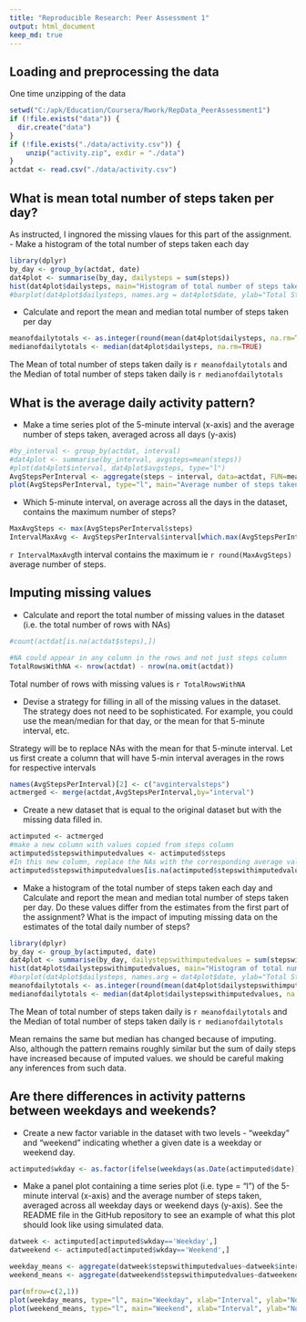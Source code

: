 ```yaml
---
title: "Reproducible Research: Peer Assessment 1"
output: html_document
keep_md: true
---
```


## Loading and preprocessing the data
One time unzipping of the data
```r
setwd("C:/apk/Education/Coursera/Rwork/RepData_PeerAssessment1")
if (!file.exists("data")) {
  dir.create("data")
}
if (!file.exists("./data/activity.csv")) {
    unzip("activity.zip", exdir = "./data")
}
actdat <- read.csv("./data/activity.csv")
```

## What is mean total number of steps taken per day?
As instructed, I ingnored the missing vlaues for this part of the assignment.
- Make a histogram of the total number of steps taken each day
```r
library(dplyr)
by_day <- group_by(actdat, date)
dat4plot <- summarise(by_day, dailysteps = sum(steps))
hist(dat4plot$dailysteps, main="Histogram of total number of steps taken each day")
#barplot(dat4plot$dailysteps, names.arg = dat4plot$date, ylab="Total Steps", xlab="Date" )  
```

- Calculate and report the mean and median total number of steps taken per day

```r
meanofdailytotals <- as.integer(round(mean(dat4plot$dailysteps, na.rm=TRUE)))
medianofdailytotals <- median(dat4plot$dailysteps, na.rm=TRUE)

```

The Mean of total number of steps taken daily is `r meanofdailytotals` 
and the Median of total number of steps taken daily is `r medianofdailytotals` 


## What is the average daily activity pattern?


- Make a time series plot of the 5-minute interval (x-axis) and the average number of steps taken, averaged across all days (y-axis)
```r
#by_interval <- group_by(actdat, interval)
#dat4plot <- summarise(by_interval, avgsteps=mean(steps))
#plot(dat4plot$interval, dat4plot$avgsteps, type="l")
AvgStepsPerInterval <- aggregate(steps ~ interval, data=actdat, FUN=mean)
plot(AvgStepsPerInterval, type="l", main="Average number of steps taken in each 5 min interval", ylab="Number of steps(Average)")

```

- Which 5-minute interval, on average across all the days in the dataset, contains the maximum number of steps?

```r
MaxAvgSteps <- max(AvgStepsPerInterval$steps)
IntervalMaxAvg <- AvgStepsPerInterval$interval[which.max(AvgStepsPerInterval$steps)]
```

`r IntervalMaxAvg`th interval contains the maximum ie `r round(MaxAvgSteps)` average number of steps. 



## Imputing missing values

- Calculate and report the total number of missing values in the dataset (i.e. the total number of rows with NAs)

``` r
#count(actdat[is.na(actdat$steps),])

#NA could appear in any column in the rows and not just steps column
TotalRowsWithNA <- nrow(actdat) - nrow(na.omit(actdat))
```

Total number of rows with missing values is `r TotalRowsWithNA`

- Devise a strategy for filling in all of the missing values in the dataset. The strategy does not need to be sophisticated. For example, you could use the mean/median for that day, or the mean for that 5-minute interval, etc.

Strategy will be to replace NAs with the mean for that 5-minute interval. Let us first create a column that will have 5-min interval averages in the rows for respective intervals

```r
names(AvgStepsPerInterval)[2] <- c("avgintervalsteps")
actmerged <- merge(actdat,AvgStepsPerInterval,by="interval")

```

- Create a new dataset that is equal to the original dataset but with the missing data filled in.

```r
actimputed <- actmerged
#make a new column with values copied from steps column 
actimputed$stepswithimputedvalues <- actimputed$steps  
#In this new column, replace the NAs with the corresponding average value
actimputed$stepswithimputedvalues[is.na(actimputed$stepswithimputedvalues)] <- actimputed$avgintervalsteps[is.na(actimputed$stepswithimputedvalues)]

```

- Make a histogram of the total number of steps taken each day and Calculate and report the mean and median total number of steps taken per day. Do these values differ from the estimates from the first part of the assignment? What is the impact of imputing missing data on the estimates of the total daily number of steps?

```r
library(dplyr)
by_day <- group_by(actimputed, date)
dat4plot <- summarise(by_day, dailystepswithimputedvalues = sum(stepswithimputedvalues))
hist(dat4plot$dailystepswithimputedvalues, main="Histogram of total number of steps taken each day with means imputed for NAs")
#barplot(dat4plot$dailysteps, names.arg = dat4plot$date, ylab="Total Steps", xlab="Date" ) 
meanofdailytotals <- as.integer(round(mean(dat4plot$dailystepswithimputedvalues, na.rm=TRUE)))
medianofdailytotals <- median(dat4plot$dailystepswithimputedvalues, na.rm=TRUE)

```

The Mean of total number of steps taken daily is `r meanofdailytotals` 
and the Median of total number of steps taken daily is `r medianofdailytotals` 

Mean remains the same but median has changed because of imputing. Also, although the pattern remains roughly similar but the sum of daily steps have increased because of imputed values. we should be careful making any inferences from such data. 

## Are there differences in activity patterns between weekdays and weekends?

- Create a new factor variable in the dataset with two levels - "weekday" and "weekend" indicating whether a given date is a weekday or weekend day.

```r
actimputed$wkday <- as.factor(ifelse(weekdays(as.Date(actimputed$date)) %in% c("Saturday","Sunday"), "Weekend", "Weekday"))
```

- Make a panel plot containing a time series plot (i.e. type = "l") of the 5-minute interval (x-axis) and the average number of steps taken, averaged across all weekday days or weekend days (y-axis). See the README file in the GitHub repository to see an example of what this plot should look like using simulated data.

```r
datweek <- actimputed[actimputed$wkday=='Weekday',]
datweekend <- actimputed[actimputed$wkday=='Weekend',]

weekday_means <- aggregate(datweek$stepswithimputedvalues~datweek$interval, data=datweek, FUN=mean)
weekend_means <- aggregate(datweekend$stepswithimputedvalues~datweekend$interval, data=datweekend, FUN=mean)

par(mfrow=c(2,1))
plot(weekday_means, type="l", main="Weekday", xlab="Interval", ylab="No of Steps")
plot(weekend_means, type="l", main="Weekend", xlab="Interval", ylab="No of Steps")
```
